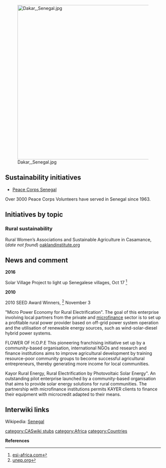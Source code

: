 [[File:Dakar, Senegal.jpg|right|500px]]
== Sustainability initiatives ==

*[http://www.pcsenegal.org/ Peace Corps Senegal]
Over 3000 Peace Corps {{W|Peace Corps}} Volunteers have served in Senegal since 1963.

== Initiatives by topic ==

=== Rural sustainability ===

Rural Women’s Associations and Sustainable Agriculture in Casamance, (''date not found'') [http://www.oaklandinstitute.org/rural-women-associations oaklandinstitute.org]

== News and comment ==

'''2016'''

Solar Village Project to light up Senegalese villages, Oct 17 <ref>[https://www.esi-africa.com/news/solar-village-project-light-senegalese-villages/ esi-africa.com]</ref>

'''2010'''

2010 SEED Award Winners, <ref>[http://www.unep.org/Documents.Multilingual/Default.asp?DocumentID=651&ArticleID=6814&l=en&t=long unep.org]</ref> November 3

"Micro Power Economy for Rural Electrification". The goal of this enterprise involving local partners from the private and [[microfinance]] sector is to set up a profitable rural power provider based on off-grid power system operation and the utilisation of renewable energy sources, such as wind-solar-diesel hybrid power systems.

FLOWER OF H.O.P.E This pioneering franchising initiative set up by a community-based organisation, international NGOs and research and finance institutions aims to improve agricultural development by training resource-poor community groups to become successful agricultural entrepreneurs, thereby generating more income for local communities.

Kayor Rural Energy, Rural Electrification by Photovoltaic Solar Energy". An outstanding pilot enterprise launched by a community-based organisation that aims to provide solar energy solutions for rural communities. The partnership with microfinance institutions permits KAYER clients to finance their equipment with microcredit adapted to their means.

== Interwiki links ==
Wikipedia: [[wikipedia:Senegal|Senegal]]


{{scaendmenu}}{{stub}}
[[category:CASwiki stubs]]
[[category:Africa]]
[[category:Countries]]

'''References'''
{{Attrib sca ref|Senegal}}
<references/>